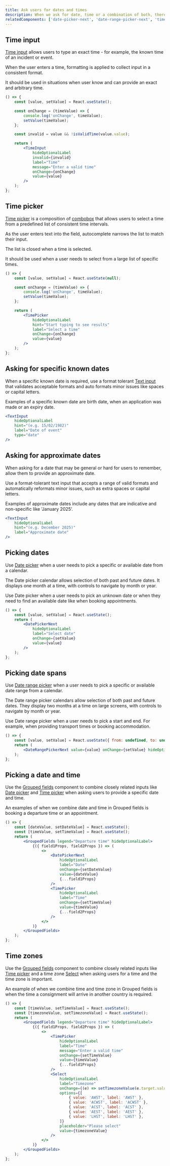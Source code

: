 ```yaml
---
title: Ask users for dates and times
description: When we ask for date, time or a combination of both, there are a range of components that can be used to meet user needs in different situations.
relatedComponents: ['date-picker-next', 'date-range-picker-next', 'time-input', 'time-picker']
---
```


## Time input

[Time input](/components/time-input) allows users to type an exact time - for example, the known time of an incident or event.

When the user enters a time, formatting is applied to collect input in a consistent format.

It should be used in situations when user know and can provide an exact and arbitrary time.

```jsx live
() => {
	const [value, setValue] = React.useState();

	const onChange = (timeValue) => {
		console.log('onChange', timeValue);
		setValue(timeValue);
	};

	const invalid = value && !isValidTime(value.value);

	return (
		<TimeInput
			hideOptionalLabel
			invalid={invalid}
			label="Time"
			message="Enter a valid time"
			onChange={onChange}
			value={value}
		/>
	);
};
```

## Time picker

[Time picker](/components/time-picker) is a composition of [combobox](/components/combobox) that allows users to select a time from a predefined list of consistent time intervals.

As the user enters text into the field, autocomplete narrows the list to match their input.

The list is closed when a time is selected.

It should be used when a user needs to select from a large list of specific times.

```jsx live
() => {
	const [value, setValue] = React.useState(null);

	const onChange = (timeValue) => {
		console.log('onChange', timeValue);
		setValue(timeValue);
	};

	return (
		<TimePicker
			hideOptionalLabel
			hint="Start typing to see results"
			label="Select a time"
			onChange={onChange}
			value={value}
		/>
	);
};
```

## Asking for specific known dates

When a specific known date is required, use a format tolerant [Text input](/components/text-input) that validates acceptable formats and auto formats minor issues like spaces or capital letters.

Examples of a specific known date are birth date, when an application was made or an expiry date.

```jsx live
<TextInput
	hideOptionalLabel
	hint="(e.g. 15/02/1982)"
	label="Date of event"
	type="date"
/>
```

## Asking for approximate dates

When asking for a date that may be general or hard for users to remember, allow them to provide an approximate date.

Use a format-tolerant text input that accepts a range of valid formats and automatically reformats minor issues, such as extra spaces or capital letters.

Examples of approximate dates include any dates that are indicative and non-specific like ’January 2025’.

```jsx live
<TextInput
	hideOptionalLabel
	hint="(e.g. December 2025)"
	label="Approximate date"
/>
```

## Picking dates

Use [Date picker](/components/date-picker-next) when a user needs to pick a specific or available date from a calendar.

The Date picker calendar allows selection of both past and future dates. It displays one month at a time, with controls to navigate by month or year.

Use Date picker when a user needs to pick an unknown date or when they need to find an available date like when booking appointments.

```jsx live
() => {
	const [value, setValue] = React.useState();
	return (
		<DatePickerNext
			hideOptionalLabel
			label="Select date"
			onChange={setValue}
			value={value}
		/>
	);
};
```

## Picking date spans

Use [Date range picker](/components/date-range-picker-next) when a user needs to pick a specific or available date range from a calendar.

The Date range picker calendars allow selection of both past and future dates. They display two months at a time on large screens, with controls to navigate by month or year.

Use Date range picker when a user needs to pick a start and end. For example, when providing transport times or booking accommodation.

```jsx live
() => {
	const [value, setValue] = React.useState({ from: undefined, to: undefined });
	return (
		<DateRangePickerNext value={value} onChange={setValue} hideOptionalLabel />
	);
};
```

## Picking a date and time

Use the [Grouped fields](/components/grouped-fields) component to combine closely related inputs like [Date picker](/components/date-picker-next) and [Time picker](/components/time-picker) when asking users to provide a specific date and time.

An examples of when we combine date and time in Grouped fields is booking a departure time or an appointment.

```jsx live
() => {
	const [dateValue, setDateValue] = React.useState();
	const [timeValue, setTimeValue] = React.useState();
	return (
		<GroupedFields legend="Departure time" hideOptionalLabel>
			{({ field1Props, field2Props }) => (
				<>
					<DatePickerNext
						hideOptionalLabel
						label="Date"
						onChange={setDateValue}
						value={dateValue}
						{...field1Props}
					/>
					<TimePicker
						hideOptionalLabel
						label="Time"
						onChange={setTimeValue}
						value={timeValue}
						{...field2Props}
					/>
				</>
			)}
		</GroupedFields>
	);
};
```

## Time zones

Use the [Grouped fields](/components/grouped-fields) component to combine closely related inputs like [Time picker](/components/time-picker) and a time zone [Select](/components/select) when asking users for a time and the time zone is important.

An example of when we combine time and time zone in Grouped fields is when the time a consignment will arrive in another country is required.

```jsx live
() => {
	const [timeValue, setTimeValue] = React.useState();
	const [timezoneValue, setTimezoneValue] = React.useState();
	return (
		<GroupedFields legend="Departure time" hideOptionalLabel>
			{({ field1Props, field2Props }) => (
				<>
					<TimePicker
						hideOptionalLabel
						label="Time"
						message="Enter a valid time"
						onChange={setTimeValue}
						value={timeValue}
						{...field1Props}
					/>
					<Select
						hideOptionalLabel
						label="Timezone"
						onChange={(e) => setTimezoneValue(e.target.value)}
						options={[
							{ value: 'AWST', label: 'AWST' },
							{ value: 'ACWST', label: 'ACWST' },
							{ value: 'ACST', label: 'ACST' },
							{ value: 'AEST', label: 'AEST' },
							{ value: 'LHST', label: 'LHST' },
						]}
						placeholder="Please select"
						value={timezoneValue}
					/>
				</>
			)}
		</GroupedFields>
	);
};
```

